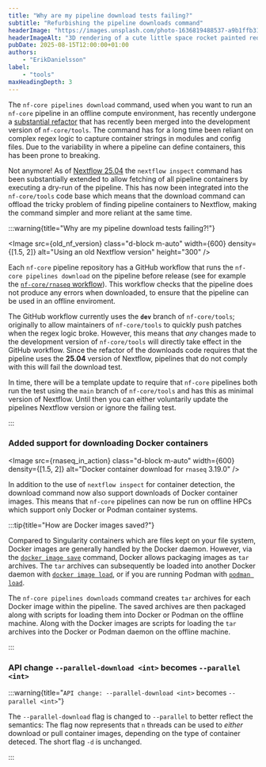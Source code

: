 ```yaml
---
title: "Why are my pipeline download tests failing?"
subtitle: "Refurbishing the pipeline downloads command"
headerImage: "https://images.unsplash.com/photo-1636819488537-a9b1ffb315ce"
headerImageAlt: "3D rendering of a cute little space rocket painted red and white with a fluffy smoke cloud coming out of it."
pubDate: 2025-08-15T12:00:00+01:00
authors:
    - "ErikDanielsson"
label:
    - "tools"
maxHeadingDepth: 3
---
```




The `nf-core pipelines download` command, used when you want to run an `nf-core` pipeline in an offline compute environment, has recently undergone a [substantial refactor](https://github.com/nf-core/tools/pull/3634) that has recently been merged into the development version of `nf-core/tools`.
The command has for a long time been reliant on complex regex logic to capture container strings in modules and config files.
Due to the variability in where a pipeline can define containers, this has been prone to breaking.

Not anymore!
As of [Nextflow 25.04](https://www.nextflow.io/docs/latest/migrations/25-04.html) the `nextflow inspect` command has been substantially extended to allow fetching of all pipeline containers by executing a dry-run of the pipeline.
This has now been integrated into the `nf-core/tools` code base which means that the download command can offload the tricky problem of finding pipeline containers to Nextflow, making the command simpler and more reliant at the same time.

:::warning{title="Why are my pipeline download tests failing?!"}

<Image
    src={old_nf_version}
    class="d-block m-auto"
    width={600}
    density={[1.5, 2]}
    alt="Using an old Nextflow version"
    height="300"
/>

Each `nf-core` pipeline repository has a GitHub workflow that runs the `nf-core pipelines download` on the pipeline before release (see for example the [`nf-core/rnaseq` workflow](https://github.com/nf-core/rnaseq/actions/workflows/download_pipeline.yml)).
This workflow checks that the pipeline does not produce any errors when downloaded, to ensure that the pipeline can be used in an offline enviroment.

The GitHub workflow currently uses the **`dev`** branch of `nf-core/tools`; originally to allow maintainers of `nf-core/tools` to quickly push patches when the regex logic broke.
However, this means that _any_ changes made to the development version of `nf-core/tools` will directly take effect in the GitHub workflow.
Since the refactor of the downloads code requires that the pipeline uses the **25.04** version of Nextflow, pipelines that do not comply with this will fail the download test.

In time, there will be a template update to require that `nf-core` pipelines both run the test using the `main` branch of `nf-core/tools` and has this as minimal version of Nextflow.
Until then you can either voluntarily update the pipelines Nextflow version or ignore the failing test.

:::

### Added support for downloading Docker containers

<Image
    src={rnaseq_in_action}
    class="d-block m-auto"
    width={600}
    density={[1.5, 2]}
    alt="Docker container download for `rnaseq` 3.19.0"
/>

In addition to the use of `nextflow inspect` for container detection, the download command now also support downloads of Docker container images.
This means that `nf-core` pipelines can now be run on offline HPCs which support only Docker or Podman container systems.

:::tip{title="How are Docker images saved?"}

Compared to Singularity containers which are files kept on your file system, Docker images are generally handled by the Docker daemon.
However, via the [`docker image save`](https://docs.docker.com/reference/cli/docker/image/save/) command, Docker allows packaging images as `tar` archives.
The `tar` archives can subsequently be loaded into another Docker daemon with [`docker image load`](https://docs.docker.com/reference/cli/docker/image/load/), or if you are running Podman with [`podman load`](https://docs.podman.io/en/v5.0.2/markdown/podman-load.1.html).

The `nf-core pipelines downloads` command creates `tar` archives for each Docker image within the pipeline.
The saved archives are then packaged along with scripts for loading them into Docker or Podman on the offline machine.
Along with the Docker images are scripts for loading the `tar` archives into the Docker or Podman daemon on the offline machine.

:::

### API change `--parallel-download <int>` becomes `--parallel <int>`

:::warning{title="`API change: --parallel-download <int>` becomes `--parallel <int>`"}

The `--parallel-download` flag is changed to `--parallel` to better reflect the semantics:
The flag now represents that `n` threads can be used to _either_ download or pull container images, depending on the type of container deteced.
The short flag `-d` is unchanged.

:::
